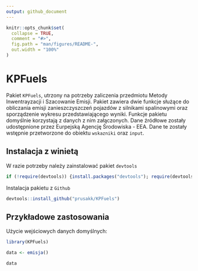 ```yaml
---
output: github_document
---
```


<!-- README.md is generated from README.Rmd. Please edit that file -->

```r
knitr::opts_chunk$set(
  collapse = TRUE,
  comment = "#>",
  fig.path = "man/figures/README-",
  out.width = "100%"
)
```

# KPFuels

<!-- badges: start -->
<!-- badges: end -->

Pakiet `KPFuels`, utrzony na potrzeby zaliczenia przedmiotu Metody Inwentrayzacji i Szacowanie Emisji.
Pakiet zawiera dwie funkcje służące do obliczania emisji zanieszczyszczeń pojazdów z silnikami spalinowymi oraz sporządzenie wykresu przedstawiającego wyniki. Funkcje pakietu domyślnie korzystają z danych z nim załączonych. Dane źródłowe zostały udostępnione przez Eurpejską Agencję Środowiska - EEA. Dane te zostały wstępnie przetworzone do obiektu `wskazniki` oraz `input`.


## Instalacja z winietą

W razie potrzeby należy zainstalować pakiet `devtools`

```r
if (!require(devtools)) {install.packages("devtools"); require(devtools)}

```

Instalacja pakietu z `Github`

```r
devtools::install_github("prusakk/KPFuels")
```

## Przykładowe zastosowania

Użycie wejściowych danych domyślnych:

```r
library(KPFuels)

data <- emisja()

data
```
